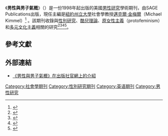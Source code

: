 {{Infobox journal
| title = 男性與男子氣概<br>Men and Masculinities 
| cover = 
| editor = [[邁克爾·金梅爾|邁克爾·金梅爾]]
| discipline = [[男性研究|男性研究]]
| language = 英語
| former_names = 
| abbreviation = Men Masc.
| publisher = SAGE Publications
| country = 
| frequency = 季刊
| history = 1998年－現在
| openaccess = 
| license = 
| impact = 0.815
| impact-year = 2011
| website = http://jmm.sagepub.com/
| link1 = http://jmm.sagepub.com/content/current
| link1-name = 線上閱讀
| link2 = http://jmm.sagepub.com/content/by/year
| link2-name = 線上閱讀
| ISSN = 1097-184X
| eISSN = 1552-6828
| OCLC = 60338215
| LCCN = 98659253
}}
《'''男性與男子氣概'''》（''{{lang|en|Men and Masculinities }}''）是一份1998年起出版的美國[[男性研究|男性研究]]學術期刊，由SAGE Publications出版，現任主編是[[紐約州立大學|紐約州立大學]]社會學教授[[邁克爾·金梅爾|邁克爾·金梅爾]]（Michael Kimmel）<ref>{{cite web |url=http://www.sagepub.com/editorDetails.nav?contribId=502729 |title=Editor - Michael Kimmel |publisher=SAGE Publications |work=Men and Masculinities |date=2004-07-20 |language=en |accessdate=2012-10-03 |archive-date=2011-08-10 |archive-url=https://web.archive.org/web/20110810013252/http://www.sagepub.com/editorDetails.nav?contribId=502729 |dead-url=no }}</ref> 。該期刊收錄與[[性別研究|性別研究]]、[[酷兒理論|酷兒理論]]、[[原女性主義|原女性主義]]（protofeminism）和[[多元文化主義|多元文化主義]]相關的研究<ref name="official">{{cite web |url=http://jmm.sagepub.com/ |title=Men and Masculinities |publisher=SAGE Publications |work=Men and Masculinities |date= |accessdate=2012-10-03 |archive-date=2012-09-28 |archive-url=https://web.archive.org/web/20120928050709/http://jmm.sagepub.com/ |dead-url=no }}</ref><ref>{{Cite web|url=http://books.google.com/books?id=hD3qp2tvrLcC&pg=PA172&dq=%22men+and+masculinities%22+journal&hl=en&ei=OpyGTriZK4a48gOGsJVN&sa=X&oi=book_result&ct=result&resnum=4&ved=0CDwQ6AEwAzgK#v=onepage&q=%22men%20and%20masculinities%22%20journal&f=false|coauthor=Wayne Au, Luís Armando Gandin|title=The Routledge International Handbook of Critical Education|publisher=Taylor & Francis|year=2009|pages=172|language=en|accessdate=2013-05-19|archive-date=2014-06-27|archive-url=https://web.archive.org/web/20140627150911/http://books.google.com/books?id=hD3qp2tvrLcC&pg=PA172&dq=%22men+and+masculinities%22+journal&hl=en&ei=OpyGTriZK4a48gOGsJVN&sa=X&oi=book_result&ct=result&resnum=4&ved=0CDwQ6AEwAzgK#v=onepage&q=%22men%20and%20masculinities%22%20journal&f=false|dead-url=no}}</ref><ref>{{Cite web|author=Julia T. Wood|url=http://books.google.com/books?id=v3bIQRdRIkwC&pg=PA96&dq=%22men+and+masculinities%22+journal&hl=en&ei=S52GTpT8B86p8AOSxo1Y&sa=X&oi=book_result&ct=result&resnum=4&ved=0CDsQ6AEwAzge#v=onepage&q=%22men%20and%20masculinities%22%20journal&f=false|title=Gendered Lives: Communication, Gender, and Culture|publisher=Cengage Learning|year=2010|pages=96|language=en|accessdate=2013-05-19|archive-date=2014-06-27|archive-url=https://web.archive.org/web/20140627152425/http://books.google.com/books?id=v3bIQRdRIkwC&pg=PA96&dq=%22men+and+masculinities%22+journal&hl=en&ei=S52GTpT8B86p8AOSxo1Y&sa=X&oi=book_result&ct=result&resnum=4&ved=0CDsQ6AEwAzge#v=onepage&q=%22men%20and%20masculinities%22%20journal&f=false|dead-url=no}}</ref><ref>{{Cite web|author=Fidelma Ashe|url=http://books.google.com/books?id=VveBtRdcWqkC&pg=PA19&dq=%22men+and+masculinities%22+journal&hl=en&ei=S52GTpT8B86p8AOSxo1Y&sa=X&oi=book_result&ct=result&resnum=10&ved=0CFsQ6AEwCTge#v=onepage&q=%22men%20and%20masculinities%22%20journal&f=false|title=The new politics of masculinity: men, power and resistance|publisher=Psychology Press|year=2007|language=en|pages=19|accessdate=2013-05-19|archive-date=2014-06-27|archive-url=https://web.archive.org/web/20140627152427/http://books.google.com/books?id=VveBtRdcWqkC&pg=PA19&dq=%22men+and+masculinities%22+journal&hl=en&ei=S52GTpT8B86p8AOSxo1Y&sa=X&oi=book_result&ct=result&resnum=10&ved=0CFsQ6AEwCTge#v=onepage&q=%22men%20and%20masculinities%22%20journal&f=false|dead-url=no}}</ref>。

== 參考文獻 ==
{{reflist}}

== 外部連結 ==
* [http://jmm.sagepub.com/ 《男性與男子氣概》在出版社官網上的介紹] {{Wayback|url=http://jmm.sagepub.com/ |date=20130508034152 }} {{en}}

[[Category:社會學期刊|Category:社會學期刊]]
[[Category:性別研究期刊|Category:性別研究期刊]]
[[Category:英语期刊|Category:英语期刊]]
[[Category:男性研究|Category:男性研究]]